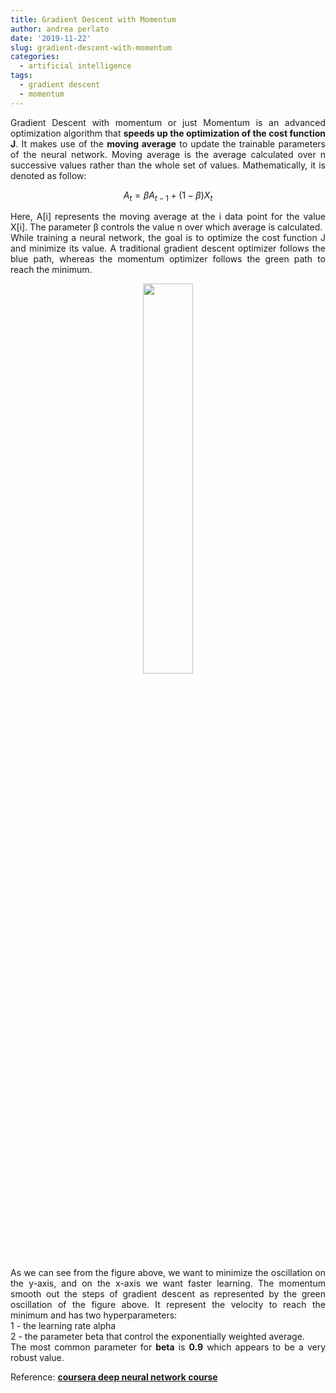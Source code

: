 ```yaml
---
title: Gradient Descent with Momentum
author: andrea perlato
date: '2019-11-22'
slug: gradient-descent-with-momentum
categories:
  - artificial intelligence
tags:
  - gradient descent
  - momentum
---
```

<style>
body {
text-align: justify}
</style>

Gradient Descent with momentum or just Momentum is an advanced optimization algorithm that **speeds up the optimization of the cost function J**. It makes use of the **moving average** to update the trainable parameters of the neural network. Moving average is the average calculated over n successive values rather than the whole set of values. Mathematically, it is denoted as follow:

$$
A_{t}=\beta A_{t-1}+(1-\beta) X_{t}
$$

Here, A[i] represents the moving average at the i data point for the value X[i]. The parameter β controls the value n over which average is calculated. </br>
While training a neural network, the goal is to optimize the cost function J and minimize its value. A traditional gradient descent optimizer follows the blue path, whereas the momentum optimizer follows the green path to reach the minimum.

<center>
![](/img/momentum.png){width=40%}
</center>

As we can see from the figure above, we want to minimize the oscillation on the y-axis, and on the x-axis we want faster learning. The momentum smooth out the steps of gradient descent as represented by the green oscillation of the figure above. It represent the velocity to reach the minimum and has two hyperparameters: </br>
1 - the learning rate alpha </br>
2 - the parameter beta that control the exponentially weighted average. </br>
The most common parameter for **beta** is **0.9** which appears to be a very robust value.

Reference: [**coursera deep neural network course**](https://www.coursera.org/learn/deep-neural-network/home/welcome)






























